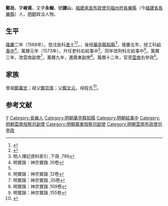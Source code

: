 {{Otheruses|other=名为鄭岳的其他人物|鄭岳}}

{{明清人物信息框
| 姓名 = 鄭岳
| 原名 =
| 圖片名稱= 
| 圖片大小 =
| 圖片說明 = 
| 最高職務 = 雲南布政使司右參政
| 國家 = 大明 
| 爵位 =
| 籍貫 = 福建福州府長樂縣
| 族裔 = 
| 字號 = 字峻甫，又字永翰，號謙山
| 諡號 =
| 出生日期 = 生年不詳
| 出生地點 = <!---福建福州府長樂縣--->
| 逝世日期 = 卒年不詳 
| 逝世地點 =
| 墓葬 =
| 配偶 = 
| 親屬 = 
| 出身 =
* 隆慶二年戊辰科同進士出身
| 經歷 =
| 著作 =  
}}
'''鄭岳'''，字'''峻甫'''，又字'''永翰'''，號'''謙山'''，[[福建承宣布政使司|福建承宣布政使司]][[福州府|福州府]][[長樂縣|長樂縣]]（今[[福建省|福建省]][[長樂縣|長樂縣]]）人，[[明朝|明朝]]政治人物。

== 生平 ==
[[隆庆_(明朝)|隆慶]]二年（1568年），登戊辰科[[進士|進士]]<ref>{{Cite book|title=《皇明贡举考》卷五|last=（明）[[张朝瑞|张朝瑞]]|first=|publisher=《续修四库全书》史部第828册|year=|isbn=|location=|pages=}}</ref><ref>{{Cite book|title=贡举志五种 上|last=鲁小俊，江俊伟著|first=|publisher=武汉：武汉大学出版社|year=2009|isbn=978-7-307-07043-1|location=|pages=}}</ref>。，後授[[華亭縣|華亭縣]][[知縣|知縣]]<ref>明人傳記資料索引 ,下冊 ,786</ref>，隆慶五年，授工科[[給事中|給事中]]<ref name="明實錄：神宗實錄 ,10卷">明實錄：神宗實錄 ,10卷</ref>。萬曆元年（1573年），升任吏科右給事中<ref name="明實錄：神宗實錄 ,10卷"/>，同年改刑科左給事中<ref>明實錄：神宗實錄 ,12卷</ref>。萬曆三年，改雲南副使<ref>明實錄：神宗實錄 ,35卷</ref>，萬曆九年，遷廣東副使<ref>明實錄：神宗實錄 ,109卷</ref>。萬曆十二年，官至[[雲南|雲南]]右參政<ref>明實錄：神宗實錄 ,155卷</ref>。

== 家族 ==
曾祖[[鄭萬忠|鄭萬忠]]；祖父[[鄭宗厚|鄭宗厚]]；父[[鄭文元|鄭文元]]，母程氏<ref>{{Cite book|title=天一阁藏明代科举录选刊 登科录 点校本|last=龚延明主编|first=|publisher=宁波出版社|year=2016|isbn=978-7-5526-2320-8|location=宁波|pages=|quote=《天一閣藏明代科舉錄選刊.登科錄》之《隆慶二年戊辰科登科錄》}}</ref>。

==参考文献==
{{reflist|2}}

{{start box}}
{{s-off}}
{{succession box|[[聶廷璧|聶廷璧]]|[[張燭_(隆慶進士)|張燭]]|[[华亭县|华亭县]][[知县|知县]]|1568年－1571年}}
{{end box}}

{{隆慶二年戊辰科殿試金榜}}

{{Authority control}}

{{DEFAULTSORT:Zheng鄭}}
[[Category:鄭姓|Y]]
[[Category:長樂人|Category:長樂人]]
[[Category:明朝華亭縣知縣|Category:明朝華亭縣知縣]]
[[Category:明朝給事中|Category:明朝給事中]]
[[Category:明朝雲南按察司副使|Category:明朝雲南按察司副使]]
[[Category:明朝廣東按察司副使|Category:明朝廣東按察司副使]]
[[Category:明朝雲南布政使司參政|Category:明朝雲南布政使司參政]]